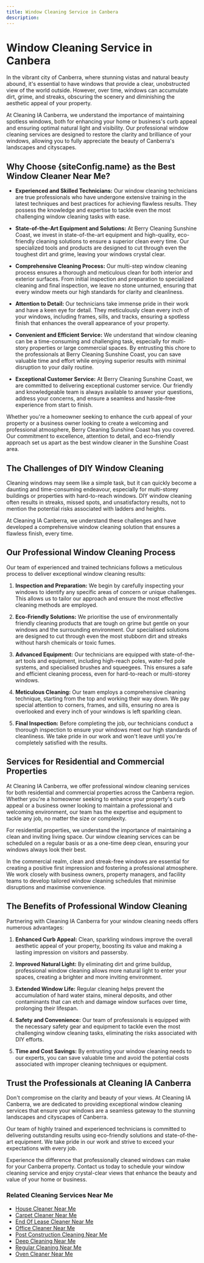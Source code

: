 ```yaml
---
title: Window Cleaning Service in Canbera
description:
---
```



# Window Cleaning Service in Canbera

In the vibrant city of Canberra, where stunning vistas and natural beauty abound, it's essential to have windows that provide a clear, unobstructed view of the world outside. However, over time, windows can accumulate dirt, grime, and streaks, obscuring the scenery and diminishing the aesthetic appeal of your property.

At Cleaning IA Canberra, we understand the importance of maintaining spotless windows, both for enhancing your home or business's curb appeal and ensuring optimal natural light and visibility. Our professional window cleaning services are designed to restore the clarity and brilliance of your windows, allowing you to fully appreciate the beauty of Canberra's landscapes and cityscapes.

## Why Choose {siteConfig.name} as the Best Window Cleaner Near Me?

-   **Experienced and Skilled Technicians:** Our window cleaning technicians are true professionals who have undergone extensive training in the latest techniques and best practices for achieving flawless results. They possess the knowledge and expertise to tackle even the most challenging window cleaning tasks with ease.

-   **State-of-the-Art Equipment and Solutions:** At Berry Cleaning Sunshine Coast, we invest in state-of-the-art equipment and high-quality, eco-friendly cleaning solutions to ensure a superior clean every time. Our specialized tools and products are designed to cut through even the toughest dirt and grime, leaving your windows crystal clear.

-   **Comprehensive Cleaning Process:** Our multi-step window cleaning process ensures a thorough and meticulous clean for both interior and exterior surfaces. From initial inspection and preparation to specialized cleaning and final inspection, we leave no stone unturned, ensuring that every window meets our high standards for clarity and cleanliness.

-   **Attention to Detail:** Our technicians take immense pride in their work and have a keen eye for detail. They meticulously clean every inch of your windows, including frames, sills, and tracks, ensuring a spotless finish that enhances the overall appearance of your property.

-   **Convenient and Efficient Service:** We understand that window cleaning can be a time-consuming and challenging task, especially for multi-story properties or large commercial spaces. By entrusting this chore to the professionals at Berry Cleaning Sunshine Coast, you can save valuable time and effort while enjoying superior results with minimal disruption to your daily routine.

-   **Exceptional Customer Service:** At Berry Cleaning Sunshine Coast, we are committed to delivering exceptional customer service. Our friendly and knowledgeable team is always available to answer your questions, address your concerns, and ensure a seamless and hassle-free experience from start to finish.

Whether you're a homeowner seeking to enhance the curb appeal of your property or a business owner looking to create a welcoming and professional atmosphere, Berry Cleaning Sunshine Coast has you covered. Our commitment to excellence, attention to detail, and eco-friendly approach set us apart as the best window cleaner in the Sunshine Coast area.

## The Challenges of DIY Window Cleaning

Cleaning windows may seem like a simple task, but it can quickly become a daunting and time-consuming endeavour, especially for multi-storey buildings or properties with hard-to-reach windows. DIY window cleaning often results in streaks, missed spots, and unsatisfactory results, not to mention the potential risks associated with ladders and heights.

At Cleaning IA Canberra, we understand these challenges and have developed a comprehensive window cleaning solution that ensures a flawless finish, every time.

## Our Professional Window Cleaning Process

Our team of experienced and trained technicians follows a meticulous process to deliver exceptional window cleaning results:

1. **Inspection and Preparation:** We begin by carefully inspecting your windows to identify any specific areas of concern or unique challenges. This allows us to tailor our approach and ensure the most effective cleaning methods are employed.

2. **Eco-Friendly Solutions:** We prioritise the use of environmentally friendly cleaning products that are tough on grime but gentle on your windows and the surrounding environment. Our specialised solutions are designed to cut through even the most stubborn dirt and streaks without harsh chemicals or toxic fumes.

3. **Advanced Equipment:** Our technicians are equipped with state-of-the-art tools and equipment, including high-reach poles, water-fed pole systems, and specialised brushes and squeegees. This ensures a safe and efficient cleaning process, even for hard-to-reach or multi-storey windows.

4. **Meticulous Cleaning:** Our team employs a comprehensive cleaning technique, starting from the top and working their way down. We pay special attention to corners, frames, and sills, ensuring no area is overlooked and every inch of your windows is left sparkling clean.

5. **Final Inspection:** Before completing the job, our technicians conduct a thorough inspection to ensure your windows meet our high standards of cleanliness. We take pride in our work and won't leave until you're completely satisfied with the results.

## Services for Residential and Commercial Properties

At Cleaning IA Canberra, we offer professional window cleaning services for both residential and commercial properties across the Canberra region. Whether you're a homeowner seeking to enhance your property's curb appeal or a business owner looking to maintain a professional and welcoming environment, our team has the expertise and equipment to tackle any job, no matter the size or complexity.

For residential properties, we understand the importance of maintaining a clean and inviting living space. Our window cleaning services can be scheduled on a regular basis or as a one-time deep clean, ensuring your windows always look their best.

In the commercial realm, clean and streak-free windows are essential for creating a positive first impression and fostering a professional atmosphere. We work closely with business owners, property managers, and facility teams to develop tailored window cleaning schedules that minimise disruptions and maximise convenience.

## The Benefits of Professional Window Cleaning

Partnering with Cleaning IA Canberra for your window cleaning needs offers numerous advantages:

1. **Enhanced Curb Appeal:** Clean, sparkling windows improve the overall aesthetic appeal of your property, boosting its value and making a lasting impression on visitors and passersby.

2. **Improved Natural Light:** By eliminating dirt and grime buildup, professional window cleaning allows more natural light to enter your spaces, creating a brighter and more inviting environment.

3. **Extended Window Life:** Regular cleaning helps prevent the accumulation of hard water stains, mineral deposits, and other contaminants that can etch and damage window surfaces over time, prolonging their lifespan.

4. **Safety and Convenience:** Our team of professionals is equipped with the necessary safety gear and equipment to tackle even the most challenging window cleaning tasks, eliminating the risks associated with DIY efforts.

5. **Time and Cost Savings:** By entrusting your window cleaning needs to our experts, you can save valuable time and avoid the potential costs associated with improper cleaning techniques or equipment.

## Trust the Professionals at Cleaning IA Canberra

Don't compromise on the clarity and beauty of your views. At Cleaning IA Canberra, we are dedicated to providing exceptional window cleaning services that ensure your windows are a seamless gateway to the stunning landscapes and cityscapes of Canberra.

Our team of highly trained and experienced technicians is committed to delivering outstanding results using eco-friendly solutions and state-of-the-art equipment. We take pride in our work and strive to exceed your expectations with every job.

Experience the difference that professionally cleaned windows can make for your Canberra property. Contact us today to schedule your window cleaning service and enjoy crystal-clear views that enhance the beauty and value of your home or business.

### Related Cleaning Services Near Me

-   [House Cleaner Near Me](https://cleaningia.com.au)
-   [Carpet Cleaner Near Me](https://cleaningia.com.au/carpet-cleaning-canberra)
-   [End Of Lease Cleaner Near Me](https://cleaningia.com.au/end-of-lease-cleaning-canberra)
-   [Office Cleaner Near Me](https://cleaningia.com.au/office-cleaning-canberra)
-   [Post Construction Cleaning Near Me](https://cleaningia.com.au/after-builder-cleaning-canberra)
-   [Deep Cleaning Near Me](https://cleaningia.com.au/deep-cleaning-canberra)
-   [Regular Cleaning Near Me](https://cleaningia.com.au/regular-cleaning-canberra)
-   [Oven Cleaner Near Me](https://cleaningia.com.au/oven-cleaning-canberra)

